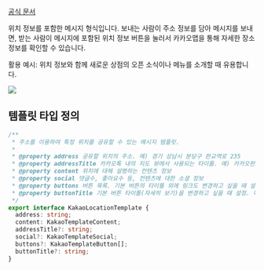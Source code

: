 [공식 문서](https://developers.kakao.com/docs/latest/ko/message/android-link#create-message)

위치 정보를 포함한 메시지 형식입니다. 보내는 사람이 주소 정보를 담아 메시지를 보내면, 받는 사람이 메시지에 포함된 위치 정보 버튼을 눌러서 카카오맵을 통해 자세한 장소 정보를 확인할 수 있습니다.

활용 예시: 위치 정보와 함께 새로운 상점의 오픈 소식이나 메뉴를 소개할 때 유용합니다.

![](https://raw.githubusercontent.com/mym0404/image-archive/master/202404220338261.webp)

## 템플릿 타입 정의

```ts
/**
 * 주소를 이용하여 특정 위치를 공유할 수 있는 메시지 템플릿.
 *
 * @property address 공유할 위치의 주소. 예) 경기 성남시 분당구 판교역로 235
 * @property addressTitle 카카오톡 내의 지도 뷰에서 사용되는 타이틀. 예) 카카오판교오피스
 * @property content 위치에 대해 설명하는 컨텐츠 정보
 * @property social 댓글수, 좋아요수 등, 컨텐츠에 대한 소셜 정보
 * @property buttons 버튼 목록. 기본 버튼의 타이틀 외에 링크도 변경하고 싶을 때 설정. (최대 1개, 오른쪽 위치 보기 버튼은 고정)
 * @property buttonTitle 기본 버튼 타이틀(자세히 보기)을 변경하고 싶을 때 설정. 이 값을 사용하면 클릭 시 이동할 링크는 content에 입력된 값이 사용됨.
 */
export interface KakaoLocationTemplate {
  address: string;
  content: KakaoTemplateContent;
  addressTitle?: string;
  social?: KakaoTemplateSocial;
  buttons?: KakaoTemplateButton[];
  buttonTitle?: string;
}
```
